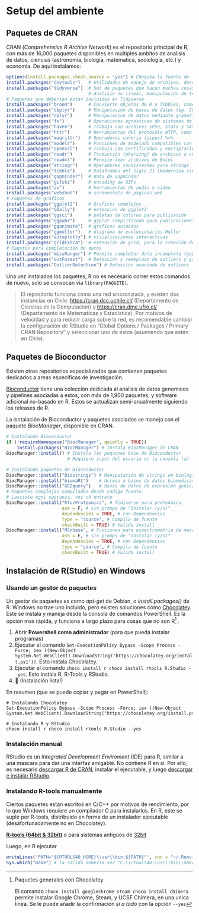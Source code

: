 # Setup del ambiente {.unnumbered}

## Paquetes de CRAN {.unnumbered}

CRAN (*Comprehensive R Archive Network*) es el repositorio principal de R, con más de 16,000 paquetes disponibles en multiples ambitos de analisis de datos, ciencias (astronomia, biología, matematica, sociología, etc.) y economía<!-- está así a proposito -->.
De aqui instalamos:

```r
options(install.packages.check.source = "yes") # Chequea la fuente de los paquetes
install.packages("devtools")   # Utilidades de manejo de archivos, descargas, etc.
install.packages("tidyverse")  # Set de paquetes que hacen muchas cosas
                               # Analisis no lineal, manipulación de texto, etc...
# Paquetes que deberian estar incluidos en Tidyverse
install.packages("broom")      # Convierte objetos de R a Tibbles, como "readr"
install.packages("dbplyr")     # Manipulación de bases de datps (eg. SQL)
install.packages("dplyr")      # Manipulación de datos mediante gramatica propia
install.packages("fs")         # Operaciones agnosticas de sistemas de archivos
install.packages("haven")      # Trabaja con archivos SPSS, Stata y SAS
install.packages("httr")       # Herramientas del protocolo HTTP, como GET, etc...
install.packages("magrittr")   # Operadores cañeria (pipes) %>%
install.packages("modelr")     # Funciones de modelado compatibles con pipes
install.packages("openssl")    # Trabaja con certificados y encriptación SSL
install.packages("readr")      # Traducción (pharsing) de archivos a una tibble 
install.packages("readxl")     # Permite leer archivos de Excel
install.packages("stringr")    # Operadores consistentes para strings
install.packages("tibble")     # Dataframes del Siglo 21 (moderniza sintaxis)
install.packages("gapminder")  # data de Gapminder
install.packages("gifski")     # encoding de GIFs
install.packages("av")         # herramientas de audio y video
install.packages("webshot")    # screenshots de paginas web
# Paquetes de graficos
install.packages("ggplot2")    # Graficos complejos
install.packages("GGally")     # extensión de ggplot2
install.packages("ggsci")      # paletas de colores para publicación
install.packages("ggpubr")     # ggplot simplificado para publicaciones
install.packages("gganimate")  # graficos animados
install.packages("ggmuller")   # diagrama de evolucionarios Muller
install.packages("autoplotly") # visualizaciones interactivas
install.packages("gridExtra")  # extensión de grid, para la creación de figuras
# Paqutes para completación de datos
install.packages("missRanger") # Permite completar data incompleta (gaps)
install.packages("outForest")  # Detección y reemplazo de outliers y gaps
install.packages("OutlierDetection") # Detección avanzada de outliers
```

Una vez instalados los paquetes, R no es necesario correr estos comandos de nuevo, solo se convocan via `library(PAQUETE)`.

> El repositorio funciona como una red sincronizada, y existen dos instancias en Chile: <https://cran.dcc.uchile.cl/> (Departamento de Ciencias de la Computación) y <https://cran.dme.ufro.cl/> (Departamento de Matematicas y Estadistica).
> Por motivos de velocidad y para reducir carga sobre la red, es recomendable cambiar la configuración de RStudio en "Global Options / Packages / Primary CRAN Repository" y seleccionar uno de estos (asumiendo que estén en Chile).

## Paquetes de Bioconductor {.unnumbered}

Existen otros repositorios especializados que contienen paquetes dedicados a areas especificas de investigación.

[Bioconductor](https://bioconductor.org) tiene una colección dedicada al analisis de datos genomicos y pipelines asociadas a estos, con más de 1,900 paquetes, y software adicional no-basado en R.
Estos se actualizan semi-anualmente siguiendo los releases de R.

La isntalación de Bioconductor y paquetes asociados se maneja con el paquete *BiocManager*, disponible en CRAN.

```r
# Instalando Bioconductor
if (!requireNamespace("BiocManager", quietly = TRUE))
    install.packages("BiocManager") # Instala BiocManager de CRAN
BiocManager::install() # Instala los paquetes base de Bioconductor
                       # Requiere input del usuario en la consola (a)
```

```r
# Instalando paquetes de Bioconductor
BiocManager::install("Biostrings") # Manipulación de strings en biología
BiocManager::install("biomaRt")    # Acceso a bases de datos biomedicas
BiocManager::install("GEOquery")   # Bases de datos de expresión genica
# Paquetes complejos compilados desde codigo fuente
# Lasciate ogni speranza, voi ch'entrate
BiocManager::install("RforProteomics", # Tidiverse para proteómica
                     ask = F, # sin promps de "Instalar (y/n)" 
                     dependencies = TRUE, # con Dependencias
                     type = "source", # Compila de fuente
                     checkBuilt = TRUE) # Valida install
BiocManager::install("MSnbase", # Funciones para espectrometria de masas
                     ask = F, # sin promps de "Instalar (y/n)"
                     dependencies = TRUE, # con Dependencias
                     type = "source", # Compila de fuente
                     checkBuilt = TRUE) # Valida install
```

## Instalación de R(Studio) en Windows {.unnumbered}

### Usando un gestor de paquetes {.unnumbered}

Un gestor de paquetes es como *apt-get* de Debian, o *install.packages()* de R.
Windows no trae uno incluido, pero existen soluciones como [Chocolatey](https://chocolatey.org).
Este se instala y maneja desde la consola de comandos PowerShell.
Es la opción mas rápida, y funciona a largo plazo para cosas que no son R[^setup-ambiente-1] .

[^setup-ambiente-1]: Paquetes generales con Chocolatey

    El comando `choco install googlechrome steam choco install chimera` permite instalar Google Chrome, Steam, y UCSF Chimera, en una unica linea.
    Se le puede añadir la confirmación *si a todo* con la opción `--yes`

1.  Abrir **Powershell como administrador** (para que pueda instalar programas)
2.  Ejecutar el comando `Set-ExecutionPolicy Bypass -Scope Process -Force; iex ((New-Object System.Net.WebClient).DownloadString('https://chocolatey.org/install.ps1'))`. Esto instala Chocolatey.
3.  Ejecutar el comando `choco install r choco install rtools R.Studio --yes`. Esto instala R, R-Tools y RStudio.
4.  🎉 (Instalación lista!)

En resumen (que se puede copiar y pegar en PowerShell):

``` .powershell
# Instalando Chocolatey
Set-ExecutionPolicy Bypass -Scope Process -Force; iex ((New-Object System.Net.WebClient).DownloadString('https://chocolatey.org/install.ps1'))

# Instalando R y RStudio
choco install r choco install rtools R.Studio --yes
```

### Instalación manual {.unnumbered}

RStudio es un *Integrated Development Enviroment* (IDE) para R, similar a una mascara para dar una interfaz amigable.
No contiene R en si.
Por ello, es necesario [descargar R de CRAN](https://cran.r-project.org/), instalar el ejecutable, y luego [descargar e instalar RStudio](https://rstudio.com/products/rstudio/download/#download).

### Instalando R-tools manualmente {.unnumbered}

Ciertos paquetes estan escritos en C/C++ por motivos de rendimiento, por lo que Windows requiere un compilador C para instalarlos.
En R, este se suple por R-tools, distribuido en forma de un instalador ejecutable (desafortunadamente no en Chocolatey).

[**R-tools (64bit & 32bit)**](https://cran.r-project.org/bin/windows/Rtools/rtools40-x86_64.exe) o para sistemas antiguos de [32bit](https://cran.r-project.org/bin/windows/Rtools/rtools40-i686.exe)

Luego, en R ejecutar

```r
writeLines('PATH="${RTOOLS40_HOME}\\usr\\bin;${PATH}"', con = "~/.Renviron")
Sys.which("make") # la salida deberia ser "C:\\rtools40\\usr\\bin\\make.exe"
```

